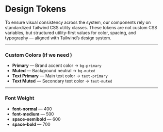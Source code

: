# Design Tokens

To ensure visual consistency across the system, our components rely on standardized Tailwind CSS utility classes.
These tokens are not custom CSS variables, but structured utility-first values for color, spacing, and typography — aligned with Tailwind’s design system.

---

### Custom Colors (if we need )

- **Primary** — Brand accent color → `bg-primary`
- **Muted** — Background neutral → `bg-muted`
- **Text Primary** — Main text color → `text-primary`
- **Text Muted** — Secondary text color → `text-muted`

---

### Font Weight

- **font-normal** — 400
- **font-medium** — 500
- **space-semibold** — 600
- **space-bold** — 700
